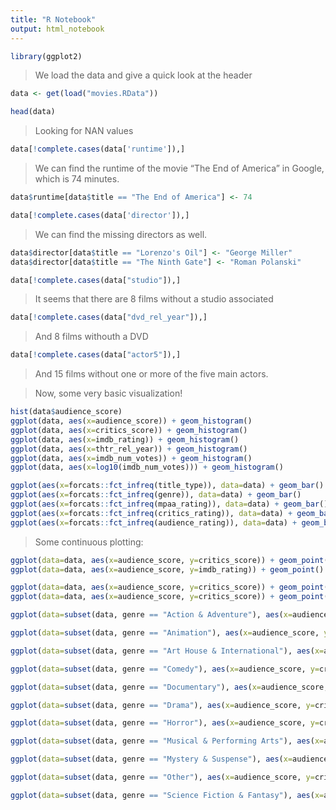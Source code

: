 ```yaml
---
title: "R Notebook"
output: html_notebook
---
```


```r
library(ggplot2)
```

> We load the data and give a quick look at the header

```r
data <- get(load("movies.RData"))
```
```r
head(data)
```

> Looking for NAN values

```r
data[!complete.cases(data['runtime']),]
```

> We can find the runtime of the movie "The End of America" in Google, which is 74 minutes.

```r
data$runtime[data$title == "The End of America"] <- 74
```

```r
data[!complete.cases(data['director']),]
```

> We can find the missing directors as well.

```r
data$director[data$title == "Lorenzo's Oil"] <- "George Miller"
data$director[data$title == "The Ninth Gate"] <- "Roman Polanski"
```


```r
data[!complete.cases(data["studio"]),]
```

> It seems that there are 8 films without a studio associated

```r
data[!complete.cases(data["dvd_rel_year"]),]
```

> And 8 films withouth a DVD

```r
data[!complete.cases(data["actor5"]),]
```

> And 15 films without one or more of the five main actors.

> Now, some very basic visualization!

```r
hist(data$audience_score)
ggplot(data, aes(x=audience_score)) + geom_histogram()
ggplot(data, aes(x=critics_score)) + geom_histogram()
ggplot(data, aes(x=imdb_rating)) + geom_histogram()
ggplot(data, aes(x=thtr_rel_year)) + geom_histogram()
ggplot(data, aes(x=imdb_num_votes)) + geom_histogram()
ggplot(data, aes(x=log10(imdb_num_votes))) + geom_histogram()
```
```r
ggplot(aes(x=forcats::fct_infreq(title_type)), data=data) + geom_bar()
ggplot(aes(x=forcats::fct_infreq(genre)), data=data) + geom_bar()
ggplot(aes(x=forcats::fct_infreq(mpaa_rating)), data=data) + geom_bar()
ggplot(aes(x=forcats::fct_infreq(critics_rating)), data=data) + geom_bar()
ggplot(aes(x=forcats::fct_infreq(audience_rating)), data=data) + geom_bar()
```

> Some continuous plotting:

```r
ggplot(data=data, aes(x=audience_score, y=critics_score)) + geom_point() + geom_smooth(method='lm')
ggplot(data=data, aes(x=audience_score, y=imdb_rating)) + geom_point() + geom_smooth(method='lm')
```


```r
ggplot(data=data, aes(x=audience_score, y=critics_score)) + geom_point(aes(col=title_type), size=3) + geom_smooth(method='lm')
ggplot(data=data, aes(x=audience_score, y=critics_score)) + geom_point(aes(col=genre), size=3) + geom_smooth(method='lm')
```

```r
ggplot(data=subset(data, genre == "Action & Adventure"), aes(x=audience_score, y=critics_score)) + geom_point(aes(col=title_type), size=3) + geom_smooth(method='lm')

ggplot(data=subset(data, genre == "Animation"), aes(x=audience_score, y=critics_score)) + geom_point(aes(col=title_type), size=3) + geom_smooth(method='lm')

ggplot(data=subset(data, genre == "Art House & International"), aes(x=audience_score, y=critics_score)) + geom_point(aes(col=title_type), size=3) + geom_smooth(method='lm')

ggplot(data=subset(data, genre == "Comedy"), aes(x=audience_score, y=critics_score)) + geom_point(aes(col=title_type), size=3) + geom_smooth(method='lm')

ggplot(data=subset(data, genre == "Documentary"), aes(x=audience_score, y=critics_score)) + geom_point(aes(col=title_type), size=3) + geom_smooth(method='lm')

ggplot(data=subset(data, genre == "Drama"), aes(x=audience_score, y=critics_score)) + geom_point(aes(col=title_type), size=3) + geom_smooth(method='lm')

ggplot(data=subset(data, genre == "Horror"), aes(x=audience_score, y=critics_score)) + geom_point(aes(col=title_type), size=3) + geom_smooth(method='lm')

ggplot(data=subset(data, genre == "Musical & Performing Arts"), aes(x=audience_score, y=critics_score)) + geom_point(aes(col=title_type), size=3) + geom_smooth(method='lm')

ggplot(data=subset(data, genre == "Mystery & Suspense"), aes(x=audience_score, y=critics_score)) + geom_point(aes(col=title_type), size=3) + geom_smooth(method='lm')

ggplot(data=subset(data, genre == "Other"), aes(x=audience_score, y=critics_score)) + geom_point(aes(col=title_type), size=3) + geom_smooth(method='lm')

ggplot(data=subset(data, genre == "Science Fiction & Fantasy"), aes(x=audience_score, y=critics_score)) + geom_point(aes(col=title_type), size=3) + geom_smooth(method='lm')
```

